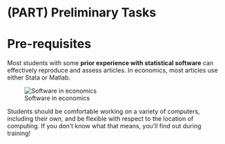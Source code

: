 # (PART) Preliminary Tasks {-}

# Pre-requisites 

Most students with some **prior experience with statistical software** can effectively reproduce and assess articles. In economics, most articles use either Stata or Matlab. 

![Software in economics](https://github.com/AEADataEditor/aea-supplement-migration/raw/master/programs/figure_software_years_pct.png)

Students should be comfortable working on a variety of computers, including their own, and be flexible with respect to the location of computing. If you don't know what that means, you'll find out during training!
